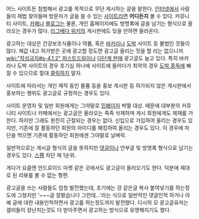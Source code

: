 어느 사이트든 침범해서 광고를 목적으로 무단 게시하는 글을 말한다.
[[인터넷]]에서 사람들이 제법 찾아들며 방문자가 글을 쓸 수 있는 [[사이트]]라면 '''어디든지''' 볼 수 있다. 커뮤니티 사이트, [[카페]]나 [[블로그]]는 물론, 개인 홈페이지에도 방명록에 글을 남기는 형식으로 올라오는 경우가 많다. [[리그베다 위키]]의 게시판에도 잊을 만하면 올라온다. 

광고하는 대상은 건강보조식품이나 약품, 혹은 [[바카라]]나 [[도박]] 사이트 등 불법인 것들이 많다. 제값 내고 허가받은 곳에 광고할 정도면 광고글 올리는 짓을 할 리는 없으니까. [[wiki:"작성금지#s-4.1.2" 퍼스트드림]]이나 [[다단계 판매]] 광고글도 늘고 있다. 특히 바카라나 도박 사이트의 경우 호기심 하나에 사이트에 들어다가 최악의 경우 [[도박 중독]]에 빠질 수 있으므로 절대 [[클릭]]하지 말자.

사이트에 따라서는 개인 제작 동인 물품 등을 홍보 게시판 등 허가되지 않은 게시판에서 홍보하는 행위도 광고글로 규정하는 경우도 있다.

사이트 운영자 및 일반 회원에게는 그야말로 [[민폐]]이자 박멸 대상. 때문에 대부분의 커뮤니티 사이트나 카페에서는 광고글은 올라오는 족족 삭제하며 게시 회원에게도 제재를 가한다. 하지만 그래도 완전히 근절되는 경우는 없다. 신입으로 가입하여 올리는 경우도 있지만, 기존에 잘 활동하던 회원의 아이디를 해킹하여 올리는 경우도 있다. 이 경우에 차단을 먹으면 기존에 활동하던 회원에겐 그야말로 날벼락.

일반적으로는 게시글 형식의 글을 뜻하지만 [[댓글]]이나 안부글 및 방명록 형식으로 남기는 경우도 있다. [[스팸]] 차단 제 1순위.

게다가 요즘엔 안드로이드 마켓 같은 곳에서도 광고글이 올라오기도 한다. 덕분에 제대로 된 리뷰를 볼 수 없는 형편.

광고글을 쓰는 사람들도 엄청 발전했는데, 초기에는 걍 같은글 복사 붙여넣기를 하는정도에 그쳤지만 '~~~글 잘봤습니다 그런데...'라는 식으로 일반적인 댓글인척 하거나 아예 글에 대한 내용인척하면서 광고를 하는정도까지 발전했다. 디시의 모 광고글유저는 갤러들이 장난치는것도 다 받아주면서 광고하는 방식으로 유명해지기도 했다.
